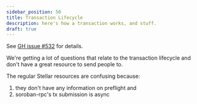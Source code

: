 ```yaml
---
sidebar_position: 50
title: Transaction Lifecycle
description: here's how a transaction works, and stuff.
draft: true
---
```


See [GH issue #532](https://github.com/stellar/soroban-docs/issues/532) for details.

We're getting a lot of questions that relate to the transaction lifecycle and don't have a great resource to send people to.

The regular Stellar resources are confusing because:

1. they don't have any information on preflight and
2. soroban-rpc's tx submission is async
